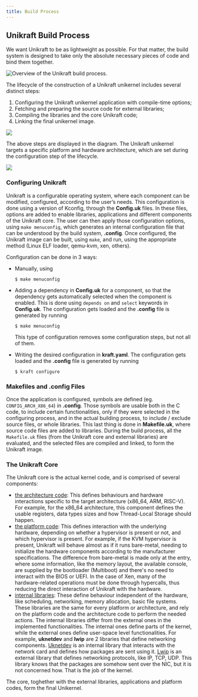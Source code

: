 ```yaml
---
title: Build Process
---
```


## Unikraft Build Process

We want Unikraft to be as lightweight as possible.
For that matter, the build system is designed to take only the absolute necessary pieces of code and bind them together.

<Image
  class="max-w-xl mx-auto"
  src="/images/unikraft-overview.svg"
  title="Overview of the Unikraft build process."
  position="center"
/>

The lifecycle of the construction of a Unikraft unikernel includes several distinct steps:

1. Configuring the Unikraft unikernel application with compile-time options;
1. Fetching and preparing the source code for external libraries;
1. Compiling the libraries and the core Unikraft code;
1. Linking the final unikernel image.

<Image
  src="/images/build_uk.svg"
  description="Steps of the Unikraft build process"
/>

The above steps are displayed in the diagram.
The Unikraft unikernel targets a specific platform and hardware architecture, which are set during the configuration step of the lifecycle.

<Image
  src="/images/unikraft-build-process.svg"
  description="The succesion of generated files"
/>

### Configuring Unikraft

Unikraft is a configurable operating system, where each component can be modified, configured, according to the user’s needs.
This configuration is done using a version of Kconfig, through the **Config.uk** files.
In these files, options are added to enable libraries, applications and different components of the Unikraft core.
The user can then apply those configuration options, using `make menuconfig`, which generates an internal configuration file that can be understood by the build system, **.config**.
Once configured, the Unikraft image can be built, using `make`, and run, using the appropriate method (Linux ELF loader, qemu-kvm, xen, others).

Configuration can be done in 3 ways:

* Manually, using

  ```
  $ make menuconfig
  ```

* Adding a dependency in **Config.uk** for a component, so that the dependency gets automatically selected when the component is enabled.
  This is done using `depends on` and `select` keywords in **Config.uk**.
  The configuration gets loaded and the **.config** file is generated by running

  ```
  $ make menuconfig
  ```

  This type of configuration removes some configuration steps, but not all of them.

* Writing the desired configuration in **kraft.yaml**.
  The configuration gets loaded and the **.config** file is generated by running

  ```
  $ kraft configure
  ```

### Makefiles and .config Files

Once the application is configured, symbols are defined (eg. `CONFIG_ARCH_X86_64`) in **.config**.
Those symbols are usable both in the C code, to include certain functionalities, only if they were selected in the configuring process, and in the actual building process, to include / exclude source files, or whole libraries.
This last thing is done in **Makefile.uk**, where source code files are added to libraries.
During the build process, all the `Makefile.uk` files (from the Unikraft core and external libraries) are evaluated, and the selected files are compiled and linked, to form the Unikraft image.

### The Unikraft Core

The Unikraft core is the actual kernel code, and is comprised of several components:

* [the architecture code](https://github.com/unikraft/unikraft/tree/staging/arch):
  This defines behaviours and hardware interactions specific to the target architecture (x86_64, ARM, RISC-V).
  For example, for the x86_64 architecture, this component defines the usable registers, data types sizes and how Thread-Local Storage should happen.
* [the platform code](https://github.com/unikraft/unikraft/tree/staging/plat):
  This defines interaction with the underlying hardware, depending on whether a hypervisor is present or not, and which hypervisor is present.
  For example, if the KVM hypervisor is present, Unikraft will behave almost as if it runs bare-metal, needing to initialize the hardware components according to the manufacturer specifications.
  The difference from bare-metal is made only at the entry, where some information, like the memory layout, the available console, are supplied by the bootloader (Multiboot) and there's no need to interact with the BIOS or UEFI.
  In the case of Xen, many of the hardware-related operations must be done through hypercalls, thus reducing the direct interaction of Unikraft with the hardware.
 * [internal libraries](https://github.com/unikraft/unikraft/tree/staging/lib):
  These define behaviour independent of the hardware, like scheduling, networking, memory allocation, basic file systems.
  These libraries are the same for every platform or architecture, and rely on the platform code and the architecture code to perform the needed actions.
  The internal libraries differ from the external ones in the implemented functionalities.
  The internal ones define parts of the kernel, while the external ones define user-space level functionalities.
  For example, **uknetdev** and **lwip** are 2 libraries that define networking components.
  [Uknetdev](https://github.com/unikraft/unikraft/tree/staging/lib/uknetdev) is an internal library that interacts with the network card and defines how packages are sent using it.
  [Lwip](https://github.com/unikraft/lib-lwip) is an external library that defines networking protocols, like IP, TCP, UDP.
  This library knows that the packages are somehow sent over the NIC, but it is not concerned how.
  That is the job of the kernel.

The core, toghether with the external libraries, applications and platform codes, form the final Unikernel.
